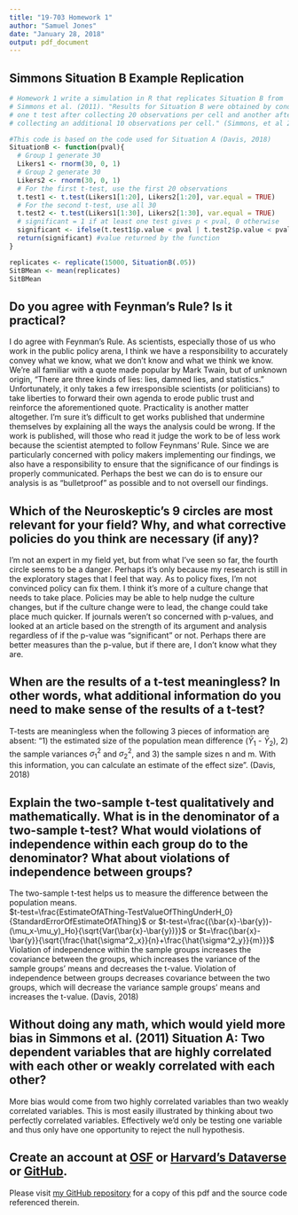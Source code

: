 ---
title: "19-703 Homework 1"
author: "Samuel Jones"
date: "January 28, 2018"
output: pdf_document
---

## Simmons Situation B Example Replication
```{r Homework1, warning=FALSE, message=FALSE, cache=TRUE, autodep=TRUE, fig.align='center'}
# Homework 1 write a simulation in R that replicates Situation B from 
# Simmons et al. (2011). "Results for Situation B were obtained by conducting 
# one t test after collecting 20 observations per cell and another after 
# collecting an additional 10 observations per cell." (Simmons, et al 2011)

#This code is based on the code used for Situation A (Davis, 2018)
SituationB <- function(pval){
  # Group 1 generate 30
  Likers1 <- rnorm(30, 0, 1)
  # Group 2 generate 30
  Likers2 <- rnorm(30, 0, 1)
  # For the first t-test, use the first 20 observations
  t.test1 <- t.test(Likers1[1:20], Likers2[1:20], var.equal = TRUE)
  # For the second t-test, use all 30
  t.test2 <- t.test(Likers1[1:30], Likers2[1:30], var.equal = TRUE)
  # significant = 1 if at least one test gives p < pval, 0 otherwise
  significant <- ifelse(t.test1$p.value < pval | t.test2$p.value < pval, 1, 0)
  return(significant) #value returned by the function
}

replicates <- replicate(15000, SituationB(.05))
SitBMean <- mean(replicates)
SitBMean
```

## Do you agree with Feynman's Rule? Is it practical?
I do agree with Feynman's Rule. As scientists, especially those of us who work in the public policy arena, I think we have a responsibility to accurately convey what we know, what we don't know and what we think we know. We're all familiar with a quote made popular by Mark Twain, but of unknown origin, "There are three kinds of lies: lies, damned lies, and statistics." Unfortunately, it only takes a few irresponsible scientists (or politicians) to take liberties to forward their own agenda to erode public trust and reinforce the aforementioned quote.
Practicality is another matter altogether. I'm sure it's difficult to get works published that undermine themselves by explaining all the ways the analysis could be wrong. If the work is published, will those who read it judge the work to be of less work because the scientist atempted to follow Feynmans' Rule. Since we are particularly concerned with policy makers implementing our findings, we also have a responsibility to ensure that the significance of our findings is properly communicated. Perhaps the best we can do is to ensure our analysis is as "bulletproof" as possible and to not oversell our findings.

## Which of the Neuroskeptic's 9 circles are most relevant for your field? Why, and what corrective policies do you think are necessary (if any)?
I'm not an expert in my field yet, but from what I've seen so far, the fourth circle seems to be a danger. Perhaps it's only because my research is still in the exploratory stages that I feel that way. As to policy fixes, I'm not convinced policy can fix them. I think it's more of a culture change that needs to take place. Policies may be able to help nudge the culture changes, but if the culture change were to lead, the change could take place much quicker. If journals weren't so concerned with p-values, and looked at an article based on the strength of its argument and analysis regardless of if the p-value was "significant" or not. Perhaps there are better measures than the p-value, but if there are, I don't know what they are.

## When are the results of a t-test meaningless? In other words, what additional information do you need to make sense of the results of a t-test?
T-tests are meaningless when the following 3 pieces of information are absent: "1) the estimated size of the population mean difference ($\bar{Y}_1$ - $\bar{Y}_2$), 2) the sample variances $\sigma^2_1$ and $\sigma^2_2$, and 3) the sample sizes n and m. With this information, you can calculate an estimate of the effect size". (Davis, 2018)

## Explain the two-sample t-test qualitatively and mathematically. What is in the denominator of a two-sample t-test? What would violations of independence within each group do to the denominator? What about violations of independence between groups?
The two-sample t-test helps us to measure the difference between the population means.  
$t-test=\frac{EstimateOfAThing-TestValueOfThingUnderH_0}{StandardErrorOfEstimateOfAThing}$ or $t-test=\frac{(\bar{x}-\bar{y})-(\mu_x-\mu_y)_Ho}{\sqrt{Var(\bar{x}-\bar{y})}}$ or $t=\frac{\bar{x}-\bar{y}}{\sqrt{\frac{\hat{\sigma^2_x}}{n}+\frac{\hat{\sigma^2_y}}{m}}}$  
Violation of independence within the sample groups increases the covariance between the groups, which increases the variance of the sample groups' means and decreases the t-value. Violation of independence between groups decreases covariance between the two groups, which will decrease the variance sample groups' means and increases the t-value. (Davis, 2018)

## Without doing any math, which would yield more bias in Simmons et al. (2011) Situation A: Two dependent variables that are highly correlated with each other or weakly correlated with each other?
More bias would come from two highly correlated variables than two weakly correlated variables. This is most easily illustrated by thinking about two perfectly correlated variables. Effectively we'd only be testing one variable and thus only have one opportunity to reject the null hypothesis. 


## Create an account at [OSF](https://osf.io/) or [Harvard's Dataverse](http://thedata.org/) or [GitHub](https://gist.github.com/).
Please visit [my GitHub repository](https://github.com/ZhongSiming/19-703-4/) for a copy of this pdf and the source code referenced therein.
